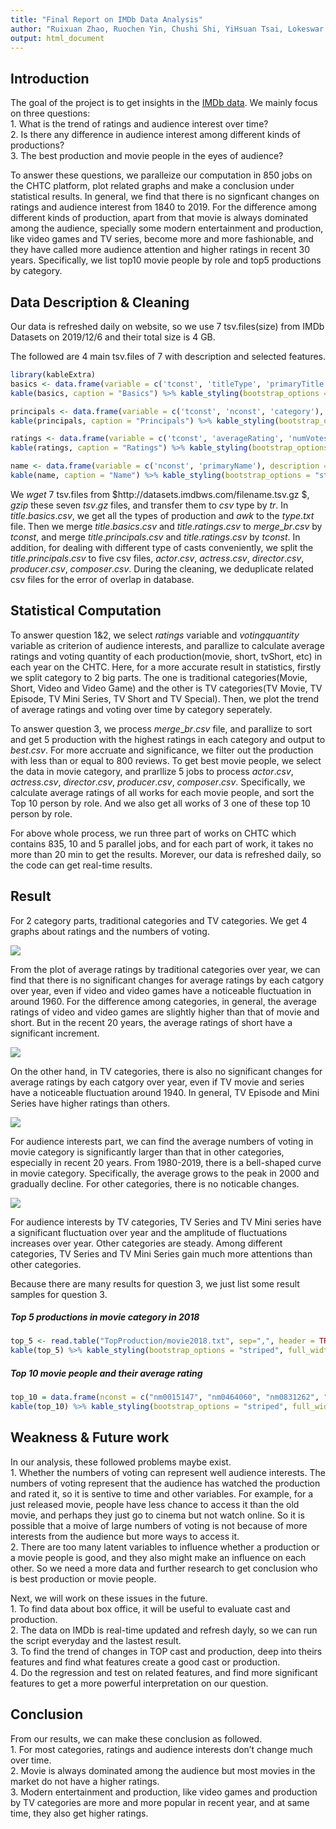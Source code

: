 ---
title: "Final Report on IMDb Data Analysis"
author: "Ruixuan Zhao, Ruochen Yin, Chushi Shi, YiHsuan Tsai, Lokeswar Sadasivuni"
output: html_document
---

## Introduction

The goal of the project is to get insights in the [IMDb data](https://www.imdb.com/interfaces/). We mainly focus on three questions:  
1. What is the trend of ratings and audience interest over time?  
2. Is there any difference in audience interest among different kinds of productions?   
3. The best production and movie people in the eyes of audience?   

To answer these questions, we paralleize our computation in 850 jobs on the CHTC platform, plot related graphs and make a conclusion under statistical results. In general, we find that there is no signficant changes on ratings and audience interest from 1840 to 2019. For the difference among different kinds of production, apart from that movie is always dominated among the audience, specially some modern entertainment and production, like video games and TV series, become more and more fashionable, and they have called more audience attention and higher ratings in recent 30 years. Specifically, we list top10 movie people by role and top5 productions by category.

## Data Description & Cleaning
Our data is refreshed daily on website, so we use 7 tsv.files(size) from IMDb Datasets on 2019/12/6 and their total size is 4 GB.

The followed are 4 main tsv.files of 7 with description and selected features.

```{r, echo=FALSE}
library(kableExtra)
basics <- data.frame(variable = c('tconst', 'titleType', 'primaryTitle', 'startYear'), description = c('title Id, alphanumeric unique identifier of the title', 'the type/format of the title (e.g. movie, short, tvseries, tvepisode, video, etc)', 'the more popular title / the title used by the filmmakers on promotional materials at the point of release', 'represents the release year of a title. In the case of TV Series, it is the series start year'))
kable(basics, caption = "Basics") %>% kable_styling(bootstrap_options = "striped", full_width = F, position = "left")

```

```{r, echo=FALSE}
principals <- data.frame(variable = c('tconst', 'nconst', 'category'), description = c('title Id, alphanumeric unique identifier of the title', 'person Id, alphanumeric unique identifier of the name/person', 'the category of job that person was in'))
kable(principals, caption = "Principals") %>% kable_styling(bootstrap_options = "striped", full_width = F, position = "left")
```

```{r, echo=FALSE}
ratings <- data.frame(variable = c('tconst', 'averageRating', 'numVotes'), description = c('title Id, alphanumeric unique identifier of the title', 'weighted average of all the individual user ratings', 'number of votes the title has received'))
kable(ratings, caption = "Ratings") %>% kable_styling(bootstrap_options = "striped", full_width = F, position = "left")
```

```{r, echo=FALSE}
name <- data.frame(variable = c('nconst', 'primaryName'), description = c('person Id, alphanumeric unique identifier of the name/person', 'name by which the person is most often credited'))
kable(name, caption = "Name") %>% kable_styling(bootstrap_options = "striped", full_width = F, position = "left")
```

We $wget$ 7 tsv.files from $http://datasets.imdbws.com/filename.tsv.gz $, $gzip$ these seven $tsv.gz$ files, and transfer them to $csv$ type by $tr$. In $title.basics.csv$, we get all the types of production and $awk$ to the $type.txt$ file. Then we merge $title.basics.csv$ and $title.ratings.csv$ to $merge\_br.csv$ by $tconst$, and merge $title.principals.csv$ and $title.ratings.csv$ by $tconst$. In addition, for dealing with different type of casts conveniently, we split the $title.principals.csv$ to five csv files, $actor.csv$, $actress.csv$, $director.csv$, $producer.csv$, $composer.csv$. During the cleaning, we deduplicate related csv files for the error of overlap in database.

## Statistical Computation

To answer question 1&2, we select $ratings$ variable and $voting quantity$ variable as criterion of audience interests, and parallize to calculate average ratings and voting quantity of each production(movie, short, tvShort, etc) in each year on the CHTC. Here, for a more accurate result in statistics, firstly we split category to 2 big parts. The one is traditional categories(Movie, Short, Video and Video Game) and the other is TV categories(TV Movie, TV Episode, TV Mini Series, TV Short and TV Special). Then, we plot the trend of average ratings and voting over time by category seperately.

To answer question 3, we process $merge\_br.csv$ file, and parallize to sort and get 5 production with the highest ratings in each category and output to $best.csv$. For more accruate and significance, we filter out the production with less than or equal to 800 reviews. To get best movie people, we select the data in movie category, and prarllize 5 jobs to process $actor.csv$, $actress.csv$, $director.csv$, $producer.csv$, $composer.csv$. Specifically, we calculate average ratings of all works for each movie people, and sort the Top 10 person by role. And we also get all works of 3 one of these top 10 person by role.

For above whole process, we run three part of works on CHTC which contains 835, 10 and 5 parallel jobs, and for each part of work, it takes no more than 20 min to get the results. Morever, our data is refreshed daily, so the code can get real-time results. 

## Result
For 2 category parts, traditional categories and TV categories. We get 4 graphs about ratings and the numbers of voting.

![](Plot/plotYear1.png)

From the plot of average ratings by traditional categories over year, we can find that there is no significant changes for average ratings by each catgory over year, even if video and video games have a noticeable fluctuation in around 1960. For the difference among categories, in general, the average ratings of video and video games are slightly higher than that of movie and short. But in the recent 20 years, the average ratings of short have a significant increment.

![](Plot/plotYear3.png)  

On the other hand, in TV categories, there is also no significant changes for average ratings by each catgory over year, even if TV movie and series have a noticeable fluctuation around 1940. In general, TV Episode and Mini Series have higher ratings than others.

![](Plot/plotYear2.png)

For audience interests part, we can find the average numbers of voting in movie category is significantly larger than that in other categories, especially in recent 20 years. From 1980-2019, there is a bell-shaped curve in movie category. Specifically, the average grows to the peak in 2000 and gradually decline. For other categories, there is no noticable changes.

![](Plot/plotYear4.png) 

For audience interests by TV categories, TV Series and TV Mini series have a significant fluctuation over year and the amplitude of fluctuations increases over year. Other categories are steady. Among different categories, TV Series and TV Mini Series gain much more attentions than other categories.

Because there are many results for question 3, we just list some result samples for question 3. 

##### Top 5 productions in movie category in 2018
```{r, echo=FALSE}
top_5 <- read.table("TopProduction/movie2018.txt", sep=",", header = TRUE)
kable(top_5) %>% kable_styling(bootstrap_options = "striped", full_width = F, position = "left")

```

##### Top 10 movie people and their average rating
```{r,echo=FALSE}
top_10 = data.frame(nconst = c("nm0015147", "nm0464060", "nm0831262", "nm0135908", "nm0130025", "nm0705880", "nm0304261", "nm0017988", "nm0904303", "nm0218849"), AveRating=c("8.67", "8.67", "8.66", "8.62", "8.6", "8.6", "8.53", "8.5", "8.48", "8.47"), primaryName=c("Sitki Akçatepe", "Todor Kolev", "Danilo 'Bata' Stojkovic", "Toma Caragiu", "Puiu Calinescu", "Dem Radulescu", "Gemini Ganesan", "Mija Aleksic", "Pavle Vuisic", "Aleksandr Demyanenko"))
kable(top_10) %>% kable_styling(bootstrap_options = "striped", full_width = F, position = "left")
```

## Weakness & Future work
In our analysis, these followed problems maybe exist.  
1. Whether the numbers of voting can represent well audience interests. The numbers of voting represent that the audience has watched the production and rated it, so it is sentive to time and other variables. For example, for a just released movie, people have less chance to access it than the old movie, and perhaps they just go to cinema but not watch online. So it is possible that a moive of large numbers of voting is not because of more interests from the audience but more ways to access it.  
2. There are too many latent variables to influence whether a production or a movie people is good, and they also might make an influence on each other. So we need a more data and further research to get conclusion who is best production or movie people.  

Next, we will work on these issues in the future.  
1. To find data about box office, it will be useful to evaluate cast and production.  
2. The data on IMDb is real-time updated and refresh dayly, so we can run the script everyday and the lastest result.  
3. To find the trend of changes in TOP cast and production, deep into theirs features and find what features create a good cast or production.   
4. Do the regression and test on related features, and find more significant features to get a more powerful interpretation on our question.  

## Conclusion
From our results, we can make these conclusion as followed.  
1. For most categories, ratings and audience interests don't change much over time.  
2. Movie is always dominated among the audience but most movies in the market do not have a higher ratings.  
3. Modern entertainment and production, like video games and production by TV categories are more and more popular in recent year, and at same time, they also get higher ratings.  
